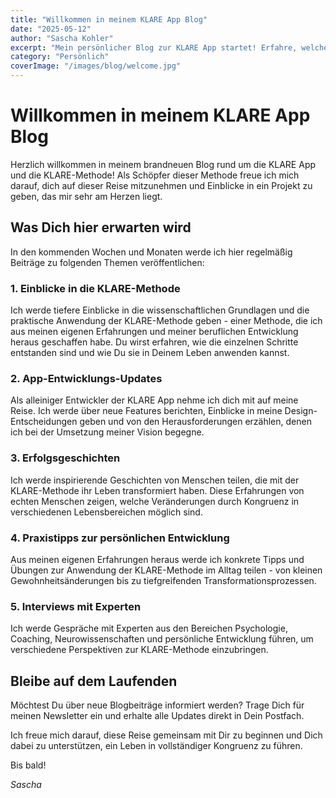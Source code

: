 ```yaml
---
title: "Willkommen in meinem KLARE App Blog"
date: "2025-05-12"
author: "Sascha Kohler"
excerpt: "Mein persönlicher Blog zur KLARE App startet! Erfahre, welche Einblicke und Erfahrungen ich mit dir teilen werde."
category: "Persönlich"
coverImage: "/images/blog/welcome.jpg"
---
```


# Willkommen in meinem KLARE App Blog

Herzlich willkommen in meinem brandneuen Blog rund um die KLARE App und die KLARE-Methode! Als Schöpfer dieser Methode freue ich mich darauf, dich auf dieser Reise mitzunehmen und Einblicke in ein Projekt zu geben, das mir sehr am Herzen liegt.

## Was Dich hier erwarten wird

In den kommenden Wochen und Monaten werde ich hier regelmäßig Beiträge zu folgenden Themen veröffentlichen:

### 1. Einblicke in die KLARE-Methode

Ich werde tiefere Einblicke in die wissenschaftlichen Grundlagen und die praktische Anwendung der KLARE-Methode geben - einer Methode, die ich aus meinen eigenen Erfahrungen und meiner beruflichen Entwicklung heraus geschaffen habe. Du wirst erfahren, wie die einzelnen Schritte entstanden sind und wie Du sie in Deinem Leben anwenden kannst.

### 2. App-Entwicklungs-Updates

Als alleiniger Entwickler der KLARE App nehme ich dich mit auf meine Reise. Ich werde über neue Features berichten, Einblicke in meine Design-Entscheidungen geben und von den Herausforderungen erzählen, denen ich bei der Umsetzung meiner Vision begegne.

### 3. Erfolgsgeschichten

Ich werde inspirierende Geschichten von Menschen teilen, die mit der KLARE-Methode ihr Leben transformiert haben. Diese Erfahrungen von echten Menschen zeigen, welche Veränderungen durch Kongruenz in verschiedenen Lebensbereichen möglich sind.

### 4. Praxistipps zur persönlichen Entwicklung

Aus meinen eigenen Erfahrungen heraus werde ich konkrete Tipps und Übungen zur Anwendung der KLARE-Methode im Alltag teilen - von kleinen Gewohnheitsänderungen bis zu tiefgreifenden Transformationsprozessen.

### 5. Interviews mit Experten

Ich werde Gespräche mit Experten aus den Bereichen Psychologie, Coaching, Neurowissenschaften und persönliche Entwicklung führen, um verschiedene Perspektiven zur KLARE-Methode einzubringen.

## Bleibe auf dem Laufenden

Möchtest Du über neue Blogbeiträge informiert werden? Trage Dich für meinen Newsletter ein und erhalte alle Updates direkt in Dein Postfach.

Ich freue mich darauf, diese Reise gemeinsam mit Dir zu beginnen und Dich dabei zu unterstützen, ein Leben in vollständiger Kongruenz zu führen.

Bis bald!

_Sascha_
